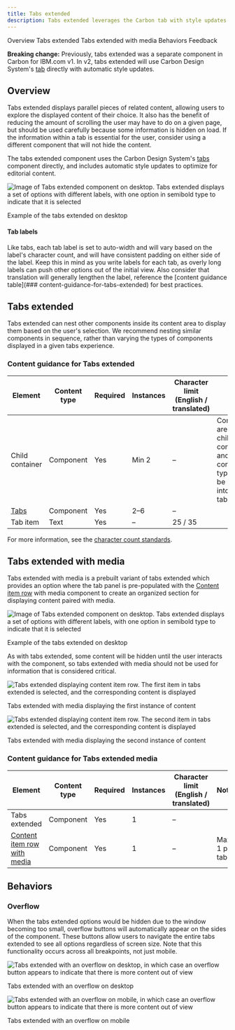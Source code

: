 ```yaml
---
title: Tabs extended
description: Tabs extended leverages the Carbon tab with style updates to better organize editorial content.
---
```



<ComponentDescription name="Tabs extended" type="ui" />

<AnchorLinks>
  <AnchorLink>Overview</AnchorLink>
  <AnchorLink>Tabs extended</AnchorLink>
  <AnchorLink>Tabs extended with media</AnchorLink>
  <AnchorLink>Behaviors</AnchorLink>
  <AnchorLink>Feedback</AnchorLink>
</AnchorLinks>

<InlineNotification>

**Breaking change:** Previously, tabs extended was a separate component in Carbon for IBM.com v1. In v2, tabs extended will use Carbon Design System's [tab](https://carbondesignsystem.com/components/tabs/usage/) directly with automatic style updates.

</InlineNotification>

## Overview

Tabs extended displays parallel pieces of related content, allowing users to explore the displayed content of their choice. It also has the benefit of reducing the amount of scrolling the user may have to do on a given page, but should be used carefully because some information is hidden on load. If the information within a tab is essential for the user, consider using a different component that will not hide the content.

The tabs extended component uses the Carbon Design System's [tabs](https://carbondesignsystem.com/components/tabs/usage/) component directly, and includes automatic style updates to optimize for editorial content.

<Row>
<Column colMd={8} colLg={8}>

![Image of Tabs extended component on desktop. Tabs extended displays a set of options with different labels, with one option in semibold type to indicate that it is selected](../../images/component/tabs-extended/tabs-extended-overview-01.png)

<Caption>Example of the tabs extended on desktop</Caption>

</Column>
</Row>

#### Tab labels
Like tabs, each tab label is set to auto-width and will vary based on the label's character count, and will have consistent padding on either side of the label. Keep this in mind as you write labels for each tab, as overly long labels can push other options out of the initial view. Also consider that translation will generally lengthen the label, reference the [content guidance table](### content-guidance-for-tabs-extended) for best practices.

## Tabs extended

Tabs extended can nest other components inside its content area to display them based on the user's selection. We recommend nesting similar components in sequence, rather than varying the types of components displayed in a given tabs experience.

<ResourceLinks name="Tabs extended" type="ui" multiComponent />

### Content guidance for Tabs extended

| Element                                                                                                                | Content type | Required | Instances | Character limit <br/>(English / translated) | Notes                                                                                         |
| ---------------------------------------------------------------------------------------------------------------------- | ------------ | -------- | --------- | ------------------------------------------- | --------------------------------------------------------------------------------------------- |
| Child container                                                                                                        | Component    | Yes      | Min 2     | –                                           | Container areas that child components and other content types can be passed into (1 per tab). |
| <a href="https://www.carbondesignsystem.com/components/tabs/usage/" target="_blank" rel="noopener noreferrer">Tabs</a> | Component    | Yes      | 2–6       | –                                           |                                                                                               |
| Tab item                                                                                                               | Text         | Yes      | –         | 25 / 35                                     |                                                                                               |

For more information, see the [character count standards](https://www.ibm.com/standards/carbon/guidelines/content#character-count-standards).

## Tabs extended with media

Tabs extended with media is a prebuilt variant of tabs extended which provides an option where the tab panel is pre-populated with the [Content item row](/components/content-item-row) with media component to create an organized section for displaying content paired with media.

<Row>
<Column colMd={8} colLg={8}>

![Image of Tabs extended component on desktop. Tabs extended displays a set of options with different labels, with one option in semibold type to indicate that it is selected](../../images/component/tabs-extended/tabs-extended-with-media-01.png)

<Caption>Example of the tabs extended on desktop</Caption>

</Column>
</Row>

As with tabs extended, some content will be hidden until the user interacts with the component, so tabs extended with media should not be used for information that is considered critical.

<Row>

<Column colMd={6} colLg={6}>

![Tabs extended displaying content item row. The first item in tabs extended is selected, and the corresponding content is displayed](../../images/component/tabs-extended/tabs-extended-with-media-02.png)

<Caption>
  Tabs extended with media displaying the first instance of content
</Caption>

</Column>

<Column colMd={6} colLg={6}>

![Tabs extended displaying content item row. The second item in tabs extended is selected, and the corresponding content is displayed](../../images/component/tabs-extended/tabs-extended-with-media-03.png)

<Caption>
  Tabs extended with media displaying the second instance of content
</Caption>

</Column>

</Row>

<ResourceLinks name="Tabs extended media" type="layout" multiComponent />

### Content guidance for Tabs extended media

| Element                                                                                   | Content type | Required | Instances | Character limit <br/>(English / translated) | Notes          |
| ----------------------------------------------------------------------------------------- | ------------ | -------- | --------- | ------------------------------------------- | -------------- |
| Tabs extended                                                                             | Component    | Yes      | 1         | –                                           |                |
| [Content item row with media](../components/content-item-row#content-item-row-with-media) | Component    | Yes      | 1         | –                                           | Max 1 per tab. |

## Behaviors

### Overflow

When the tabs extended options would be hidden due to the window becoming too small, overflow buttons will automatically appear on the sides of the component. These buttons allow users to navigate the entire tabs extended to see all options regardless of screen size. Note that this functionality occurs across all breakpoints, not just mobile.

<Row>

<Column colMd={8} colLg={8}>

![Tabs extended with an overflow on desktop, in which case an overflow button appears to indicate that there is more content out of view](../../images/component/tabs-extended/tabs-extended-behavior-01.png)

<Caption>Tabs extended with an overflow on desktop</Caption>

</Column>

<Column colMd={4} colLg={4}>

![Tabs extended with an overflow on mobile, in which case an overflow button appears to indicate that there is more content out of view](../../images/component/tabs-extended/tabs-extended-behavior-02.png)

<Caption>Tabs extended with an overflow on mobile</Caption>

</Column>

</Row>

<ComponentFooter name="Tabs extended" type="ui" />
